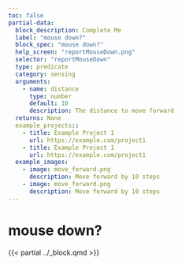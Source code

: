 ```yaml
---
toc: false
partial-data:
  block_description: Complete Me
  label: "mouse down?"
  block_spec: "mouse down?"
  help_screen: "reportMouseDown.png"
  selector: "reportMouseDown"
  type: predicate
  category: sensing
  arguments:
    - name: distance
      type: number
      default: 10
      description: The distance to move forward
  returns: None
  example_projects::
    - title: Example Project 1
      url: https://example.com/project1
    - title: Example Project 1
      url: https://example.com/project1
  example_images:
    - image: move_forward.png
      description: Move forward by 10 steps
    - image: move_forward.png
      description: Move forward by 10 steps
---
```


# mouse down? {.unnumbered}

{{< partial ../_block.qmd >}}

